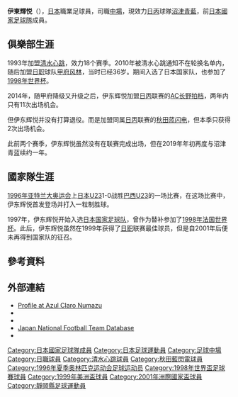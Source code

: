 {{noteta|G1=足球}}{{Infobox football biography
|name=伊東輝悦
|image=Teruyoshi Ito.jpg
|fullname=伊東輝悦
|birth_date={{Birth date and age|1974|8|31}}
|cityofbirth=[[靜岡縣|靜岡縣]][[清水市|清水市]]（現[[靜岡市|靜岡市]][[清水區_(日本)|清水區]]）
|countryofbirth={{JPN}}
|height=1.68 m
|position=[[中场|中场]]
|currentclub=[[沼津青藍|沼津青藍]]
|clubnumber=25
|youthyears1=1990–1992
|youthclubs1=[[東海大学第一高校|東海大学第一高校]]
|years1=1993–2010
|clubs1=[[清水心跳|清水心跳]]
|caps1=483
|goals1=30
|years2=2011–2013
|clubs2=[[甲府風林|甲府風林]]
|caps2=59
|goals2=0
|years3=2014–2015
|clubs3=[[AC長野拍檔體育俱樂部|AC長野拍檔]]
|caps3=11
|goals3=0
|years4=2016
|clubs4=[[秋田藍閃電|秋田藍閃電]]
|caps4=2
|goals4=0
|years5=2017–
|clubs5= [[沼津青藍|沼津青藍]]
|caps5=1
|goals5=0
|nationalyears1=1996
|nationalteam1=[[日本23歲以下國家足球隊|日本U-23]]
|nationalcaps1=3
|nationalgoals1=1
|nationalyears2=1997–2001
|nationalteam2= [[日本國家足球隊|日本]]
|nationalcaps2=27
|nationalgoals2=0
|club-update= 2021年12月18日
|nationalteam-update= 2001年11月7日
}}
'''伊東輝悦'''（{{Bd|1974年|8月31日||}}），[[日本|日本]]職業足球員，司職[[中場|中場]]，現效力[[日本職業足球丙級聯賽|日丙]]球隊[[沼津青藍|沼津青藍]]，前[[日本國家足球隊|日本國家足球隊]]成員。

==俱樂部生涯==
1993年加盟[[清水心跳|清水心跳]]，效力18个赛季。2010年被清水心跳通知不在轮换名单内，随后加盟[[日职|日职]]球队[[甲府风林|甲府风林]]，当时已经36岁。期间入选了日本国家队，也参加了[[1998年世界杯|1998年世界杯]]。

2014年，随甲府降级又升级之后，伊东辉悦加盟[[日丙|日丙]]联赛的[[AC长野拍档体育俱乐部|AC长野拍档]]，两年内只有11次出场机会。

但伊东辉悦并没有打算退役。而是加盟同属[[日丙|日丙]]联赛的[[秋田蓝闪电|秋田蓝闪电]]，但本季只获得2次出场机会。

此前两个赛季，伊东辉悦虽然没有在联赛完成出场，但在2019年年初再度与沼津青蓝续约一年。

==國家隊生涯==
[[1996年亚特兰大奥运会|1996年亚特兰大奥运会]]上[[日本23岁以下国家足球队|日本U23]]1-0战胜[[巴西U23|巴西U23]]的一场比赛，在这场比赛中，伊东辉悦首发登场并打入一粒制胜球。

1997年，伊东辉悦开始入选[[日本国家足球队|日本国家足球队]]，曾作为替补参加了[[1998年法国世界杯|1998年法国世界杯]]。此后，伊东辉悦虽然在1999年获得了[[日职|日职]]联赛最佳球员，但是自2001年后便未再得到国家队的征召。

==參考資料==
{{Reflist}}

==外部連結==
*[https://www.azul-claro.jp/players/37107/ Profile at Azul Claro Numazu] {{Wayback|url=https://www.azul-claro.jp/players/37107/ |date=20180702181518 }}
*{{FIFA player|40159}}
*{{NFT player|pid=10741}}
*[http://www.jfootball-db.com/en/players/ito_teruyoshi.html Japan National Football Team Database] {{Wayback|url=http://www.jfootball-db.com/en/players/ito_teruyoshi.html |date=20190327134430 }}
*{{J.League player|267}}

{{1996年奥运会男子足球日本参赛名单}}
{{1998年世界盃足球賽日本參賽名單}}
{{1999年美洲盃足球賽日本參賽名單}}
{{2001年洲際國家盃日本參賽名單}}

[[Category:日本國家足球隊成員|Category:日本國家足球隊成員]]
[[Category:日本足球運動員|Category:日本足球運動員]]
[[Category:足球中場|Category:足球中場]]
[[Category:日職球員|Category:日職球員]]
[[Category:清水心跳球員|Category:清水心跳球員]]
[[Category:秋田藍閃電球員|Category:秋田藍閃電球員]]
[[Category:1996年夏季奥林匹克运动会足球运动员|Category:1996年夏季奥林匹克运动会足球运动员]]
[[Category:1998年世界盃足球賽球員|Category:1998年世界盃足球賽球員]]
[[Category:1999年美洲盃球員|Category:1999年美洲盃球員]]
[[Category:2001年洲際國家盃球員|Category:2001年洲際國家盃球員]]
[[Category:靜岡縣足球運動員|Category:靜岡縣足球運動員]]
